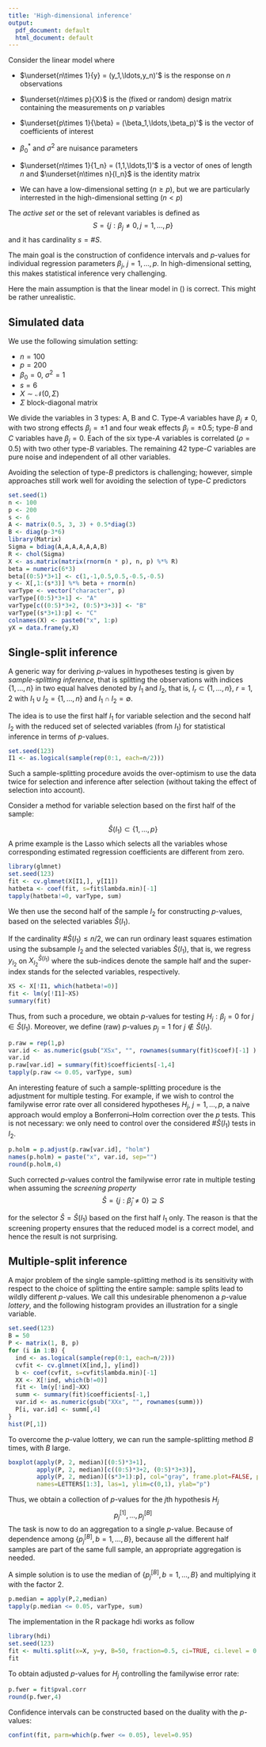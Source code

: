 ```yaml
---
title: 'High-dimensional inference'
output:
  pdf_document: default
  html_document: default
---
```


Consider the linear model
\begin{eqnarray}\label{lm}
y = \mathcal{N}(1_n \beta_0 + X\beta, \sigma^2I_n)
\end{eqnarray}
where 

* $\underset{n\times 1}{y} = (y_1,\ldots,y_n)'$ is the response on $n$ observations

* $\underset{n\times p}{X}$ is the (fixed or random) design matrix containing the measurements on $p$ variables 

* $\underset{p\times 1}{\beta} = (\beta_1,\ldots,\beta_p)'$ is the vector of coefficients of interest

* $\beta^*_0$ and $\sigma^2$ are nuisance parameters

* $\underset{n\times 1}{1_n} = (1,1,\ldots,1)'$ is a vector of ones of length $n$ and $\underset{n\times n}{I_n}$ is the identity matrix

* We can have a low-dimensional setting ($n \geq p$), but we are particularly interrested in the high-dimensional setting ($n < p$)

The *active set* or the set of relevant variables is defined as
$$S = \{j : \beta_j \neq 0, j=1,\ldots,p\}$$
and it has cardinality $s=\#S$. 

The main goal is the construction of confidence intervals and $p$-values for individual regression parameters $\beta_j$, $j=1,\ldots,p$. In high-dimensional setting, this makes
statistical inference very challenging. 

Here the main assumption is that the linear model in (\ref{lm}) is correct. This might be rather unrealistic. 

## Simulated data 

We use the following simulation setting:

* $n=100$
* $p=200$
* $\beta_0=0$, $\sigma^2 = 1$
* $s=6$ 
* $X \sim \mathcal{N}(0,\Sigma)$
* $\Sigma$ block-diagonal matrix 

We divide the variables in 3 types: A, B and C. Type-$A$ variables have $\beta_j \neq 0$, with two strong effects $\beta_j = \pm 1$
and four weak effects $\beta_j = \pm 0.5$; type-$B$ and $C$ variables have $\beta_j=0$.  Each of the six type-$A$ variables is correlated ($\rho=0.5$) with two other type-$B$ variables. The remaining 42 type-$C$ variables are pure noise and independent of all other variables. 

Avoiding the selection of type-$B$ predictors is challenging; however, simple approaches still work well for avoiding the selection of type-$C$ predictors


```r
set.seed(1)
n <- 100
p <- 200
s <- 6
A <- matrix(0.5, 3, 3) + 0.5*diag(3)
B <- diag(p-3*6)
library(Matrix)
Sigma = bdiag(A,A,A,A,A,A,B)
R <- chol(Sigma)
X <- as.matrix(matrix(rnorm(n * p), n, p) %*% R)
beta = numeric(6*3)
beta[(0:5)*3+1] <- c(1,-1,0.5,0.5,-0.5,-0.5)
y <- X[,1:(s*3)] %*% beta + rnorm(n)
varType <- vector("character", p)
varType[(0:5)*3+1] <- "A"
varType[c((0:5)*3+2, (0:5)*3+3)] <- "B"
varType[(s*3+1):p] <- "C"
colnames(X) <- paste0("x", 1:p)
yX = data.frame(y,X)
```




## Single-split inference

A generic way for
deriving $p$-values in hypotheses testing is given by *sample-splitting inference*, that is
splitting the observations with indices $\{1,\ldots,n\}$ in two equal halves denoted by $I_1$ and $I_2$, that is, $I_r \subset \{1,\ldots,n\}$, $r=1,2$ with $I_1 \cup I_2 = \{1,\ldots,n\}$ and
$I_1 \cap I_2=\emptyset$. 

The idea
is to use the first half $I_1$ for variable selection and the
second half $I_2$ with the reduced set of selected variables
(from $I_1$) for statistical inference in terms of $p$-values.


```r
set.seed(123)
I1 <- as.logical(sample(rep(0:1, each=n/2)))
```

Such a sample-splitting procedure avoids the
over-optimism to use the data twice for selection and
inference after selection (without taking the effect of
selection into account).

Consider a method for variable selection based on
the first half of the sample:

$$\hat{S}(I_1) \subset \{1,\ldots,p\}$$
A prime example is the Lasso which selects all the variables
whose corresponding estimated regression coefficients
are different from zero.

```r
library(glmnet)
set.seed(123)
fit <- cv.glmnet(X[I1,], y[I1])
hatbeta <- coef(fit, s=fit$lambda.min)[-1]
tapply(hatbeta!=0, varType, sum)
```

We then use the second
half of the sample $I_2$ for constructing $p$-values,
based on the selected variables $\hat{S}(I_1)$.

If the cardinality $\# \hat{S}(I_1) \leq n/2$, we can run ordinary least
squares estimation using the subsample $I_2$ and the
selected variables $\hat{S}(I_1)$, that is, we regress $y_{I_2}$ on $X_{I_2}^{\hat{S}(I_1)}$
where the sub-indices denote the sample half
and the super-index stands for the selected variables,
respectively. 

```r
XS <- X[!I1, which(hatbeta!=0)]
fit <- lm(y[!I1]~XS)
summary(fit)
```

Thus, from such a procedure, we obtain $p$-values for testing
$H_j: \beta_j = 0$ for $j \in \hat{S}(I_1)$. Moreover,
we define (raw) $p$-values $p_j=1$ for $j \notin \hat{S}(I_1)$. 

```r
p.raw = rep(1,p)
var.id <- as.numeric(gsub("XSx", "", rownames(summary(fit)$coef)[-1] ) )
var.id
p.raw[var.id] = summary(fit)$coefficients[-1,4]
tapply(p.raw <= 0.05, varType, sum)
```

An interesting feature of such a sample-splitting procedure
is the adjustment for multiple testing. For example,
if we wish to control the familywise error rate
over all considered hypotheses $H_j$, $j =1,\ldots,p$, a
naive approach would employ a Bonferroni–Holm correction
over the $p$ tests. This is not necessary: we only
need to control over the considered $\# \hat{S}(I_1)$ tests in $I_2$. 

```r
p.holm = p.adjust(p.raw[var.id], "holm")
names(p.holm) = paste("x", var.id, sep="")
round(p.holm,4)
```

Such corrected $p$-values control
the familywise error rate in multiple testing when assuming
the *screening property*
$$\hat{S}=\{j: \hat{\beta}_j\neq 0\} \supseteq S$$

for the selector $\hat{S} = \hat{S}(I_1)$ based on the first half $I_1$ only. The reason is that the screening
property ensures that the reduced model is a correct
model, and hence the result is not surprising.

## Multiple-split inference

A major problem of the single sample-splitting
method is its sensitivity with respect to the choice
of splitting the entire sample: sample splits lead to
wildly different $p$-values. We call this undesirable phenomenon
a $p$-value *lottery*, and the following histogram provides an
illustration for a single variable. 

```r
set.seed(123)
B = 50
P <- matrix(1, B, p)
for (i in 1:B) {
  ind <- as.logical(sample(rep(0:1, each=n/2)))
  cvfit <- cv.glmnet(X[ind,], y[ind])
  b <- coef(cvfit, s=cvfit$lambda.min)[-1]
  XX <- X[!ind, which(b!=0)]
  fit <- lm(y[!ind]~XX)
  summ <- summary(fit)$coefficients[-1,]
  var.id <- as.numeric(gsub("XXx", "", rownames(summ)))
  P[i, var.id] <- summ[,4]
}
hist(P[,1])
```


To overcome the $p$-value lottery, we can run the sample-splitting method $B$ times, with $B$ large.

```r
boxplot(apply(P, 2, median)[(0:5)*3+1],
        apply(P, 2, median)[c((0:5)*3+2, (0:5)*3+3)],
        apply(P, 2, median)[(s*3+1):p], col="gray", frame.plot=FALSE, pch=19,
        names=LETTERS[1:3], las=1, ylim=c(0,1), ylab="p")
```


Thus, we obtain a collection of $p$-values for the $j$th hypothesis $H_j$
$$p_j^{[1]},\ldots,p_j^{[B]}$$
The task is now to do an aggregation to a single $p$-value. Because of dependence among $\{p_j^{[B]},b=1,\ldots,B\}$, because all the different half samples are
part of the same full sample, an appropriate aggregation is needed.

A simple solution is to use the median of $\{p_j^{[B]},b=1,\ldots,B\}$ and multiplying it with the factor 2.

```r
p.median = apply(P,2,median)
tapply(p.median <= 0.05, varType, sum)
```

The implementation in the R package hdi works as follow

```r
library(hdi)
set.seed(123)
fit <- multi.split(x=X, y=y, B=50, fraction=0.5, ci=TRUE, ci.level = 0.95)
fit
```

To obtain adjusted $p$-values for $H_j$ controlling the familywise error rate:

```r
p.fwer = fit$pval.corr
round(p.fwer,4)
```


Confidence intervals can be constructed based on the
duality with the $p$-values:

```r
confint(fit, parm=which(p.fwer <= 0.05), level=0.95)
```

